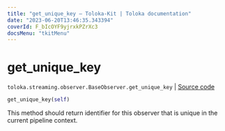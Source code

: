 ```yaml
---
title: "get_unique_key — Toloka-Kit | Toloka documentation"
date: "2023-06-20T13:46:35.343394"
coverId: F_bIcOYF9yjrxkPZrXc3
docsMenu: "tkitMenu"
---
```


# get_unique_key

`toloka.streaming.observer.BaseObserver.get_unique_key` | [Source code](https://github.com/Toloka/toloka-kit/blob/v1.2.0/src/streaming/observer.py#L31)

```python
get_unique_key(self)
```

This method should return identifier for this observer that is unique in the current pipeline context.